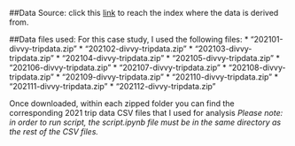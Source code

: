 ##Data Source:
click this [link](https://divvy-tripdata.s3.amazonaws.com/index.html) to reach the index where the data is derived from.  

##Data files used:
For this case study, I used the following files:
* "202101-divvy-tripdata.zip"
* "202102-divvy-tripdata.zip"
* "202103-divvy-tripdata.zip"
* "202104-divvy-tripdata.zip"
* "202105-divvy-tripdata.zip"
* "202106-divvy-tripdata.zip"
* "202107-divvy-tripdata.zip"
* "202108-divvy-tripdata.zip"
* "202109-divvy-tripdata.zip"
* "202110-divvy-tripdata.zip"
* "202111-divvy-tripdata.zip"
* "202112-divvy-tripdata.zip"

Once downloaded, within each zipped folder you can find the corresponding 2021 trip data CSV files that I used for analysis
*Please note: in order to run script, the script.ipynb file must be in the same directory as the rest of the CSV files.*
